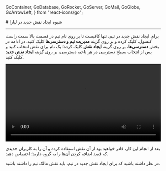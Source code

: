 
  GoContainer,
  GoDatabase,
  GoRocket,
  GoServer,
  GoMail,
  GoGlobe,
  GoArrowLeft,
} from "react-icons/go";


<Layout>
<Head>
<title>مستندات شیوه ایجاد نقش جدید در لیارا</title>
<meta property="og:title" content="مستندات خدمات رایانش ابری لیارا" />
<meta property="og:description" content="مستندات مربوط به شیوه ایجاد نقش جدید در لیارا"  />
<meta property="og:image" content="https://media.liara.ir/logos/liara-poster.jpg" />
</Head>
# شیوه ایجاد نقش جدید در لیارا
<hr className="mb-2" />

برای ایجاد نقش جدید در تیم، تنها کافیست تا بر روی نام تیم در قسمت بالا سمت راست کنسول، کلیک کرده و  بر روی گزینه **مدیریت تیم و دسترسی‌ها** کلیک کنید. در ادامه
در بخش **دسترسی‌ها**، بر روی گزینه **ایجاد نقش** کلیک کرده؛ 
یک نام برای نقش انتخاب کنید و پس از انتخاب سطح دسترسی در هر ناحیه دسترسی، بر روی گزینه **ایجاد نقش جدید** کلیک کنید. 

<div className="h-2" />
<video
    src="https://media.liara.ir/teams/create-new-role-in-team.mp4"
    controls="controls"
    className="block w-full"
    width="100%"
></video>
<div className="h-2" />

بعد از انجام این کار، قادر خواهید بود از آن نقش استفاده کرده و آن را به کاربران جدیدی که 
قصد اضافه کردن آن‌ها را به گروه دارید؛ اختصاص دهید.


<div className="h-2" />
<Alert variant="info">
<p>
    در نظر داشته باشید که برای ایجاد نقش جدید در تیم، باید نقش مالک تیم را داشته باشید.
</p>
</Alert>

</Layout>
